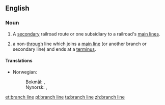 ==English==

===Noun===
{{en-noun|head=[[branch]] [[line]]}}
# {{label|en|railroads}} A [[secondary]] railroad route or one subsidiary to a railroad's [[main line]]s.
# a non-[[through]] line which joins a [[main line]] (or another branch or secondary line) and ends at a [[terminus]].

====Translations====
{{trans-top|non-through line}}
* Norwegian:
*: Bokmål: {{t|nb|sidebane|m}}, {{t|nb|sidelinje|m|f}}
*: Nynorsk: {{t|nn|sidebane|m|f}}, {{t|nn|sidelinje|f}}
{{trans-mid}}
{{trans-bottom}}

[[et:branch line]]
[[pl:branch line]]
[[ta:branch line]]
[[zh:branch line]]